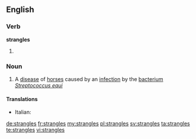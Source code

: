 ==English==

===Verb===
'''strangles'''

# {{en-third-person singular of|strangle}}

===Noun===
{{wikipedia}}
{{en-noun|-}}

# A [[disease]] of [[horse]]s caused by an [[infection]] by the [[bacterium]] ''[[Streptococcus equi]]''

====Translations====
{{trans-top|disease of horses}}
* Italian: {{t-|it|stranguglione|m}}
{{trans-mid}}
{{trans-bottom}}

[[de:strangles]]
[[fr:strangles]]
[[my:strangles]]
[[pl:strangles]]
[[sv:strangles]]
[[ta:strangles]]
[[te:strangles]]
[[vi:strangles]]